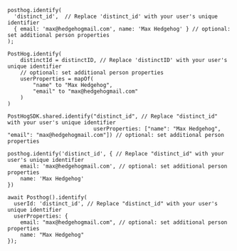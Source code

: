 <MultiLanguage selector="tabs">

```js-web
posthog.identify(
  'distinct_id',  // Replace 'distinct_id' with your user's unique identifier
  { email: 'max@hedgehogmail.com', name: 'Max Hedgehog' } // optional: set additional person properties
);
```

```android_kotlin
PostHog.identify(
    distinctId = distinctID, // Replace 'distinctID' with your user's unique identifier
    // optional: set additional person properties
    userProperties = mapOf(
        "name" to "Max Hedgehog", 
        "email" to "max@hedgehogmail.com"
    )
)
```

```ios_swift
PostHogSDK.shared.identify("distinct_id", // Replace "distinct_id" with your user's unique identifier
                           userProperties: ["name": "Max Hedgehog", "email": "max@hedgehogmail.com"]) // optional: set additional person properties
```

```react-native
posthog.identify('distinct_id', { // Replace "distinct_id" with your user's unique identifier
    email: 'max@hedgehogmail.com', // optional: set additional person properties
    name: 'Max Hedgehog'
})
```

```flutter
await Posthog().identify(
  userId: 'distinct_id', // Replace "distinct_id" with your user's unique identifier
  userProperties: {
    email: "max@hedgehogmail.com", // optional: set additional person properties
    name: "Max Hedgehog"
});
```

</MultiLanguage>